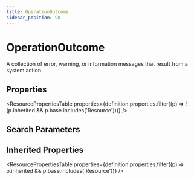 ```yaml
---
title: OperationOutcome
sidebar_position: 98
---
```



# OperationOutcome

A collection of error, warning, or information messages that result from a system action.

## Properties

<ResourcePropertiesTable properties={definition.properties.filter((p) => !(p.inherited && p.base.includes('Resource')))} />

## Search Parameters

<SearchParamsTable searchParams={definition.searchParameters} />

## Inherited Properties

<ResourcePropertiesTable properties={definition.properties.filter((p) => p.inherited && p.base.includes('Resource'))} />


